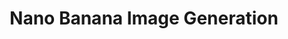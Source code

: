 ---
title: "Nano Banana Image Generation"
openapi: './nano-banana-image-generate.json POST /v1/images/generations'
---